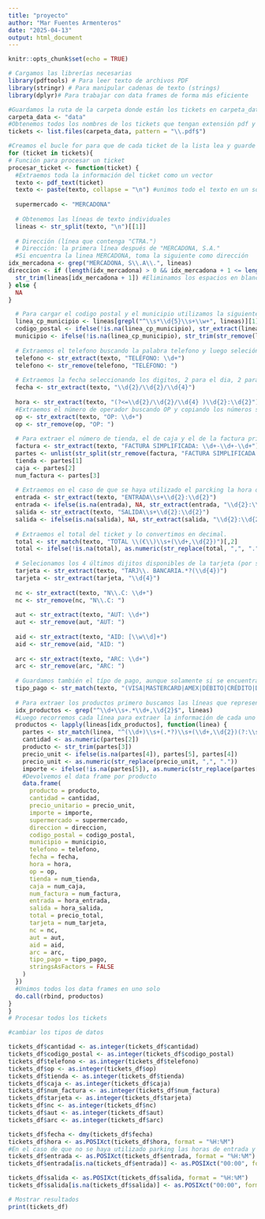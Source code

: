---
title: "proyecto"
author: "Mar Fuentes Armenteros"
date: "2025-04-13"
output: html_document
---

```{r setup, include=FALSE}
knitr::opts_chunk$set(echo = TRUE)
```


```{r}
# Cargamos las librerías necesarias
library(pdftools) # Para leer texto de archivos PDF
library(stringr) # Para manipular cadenas de texto (strings)
library(dplyr)# Para trabajar con data frames de forma más eficiente

#Guardamos la ruta de la carpeta donde están los tickets en carpeta_data
carpeta_data <- "data"
#Obtenemos todos los nombres de los tickets que tengan extensión pdf y los guardamos en una lista
tickets <- list.files(carpeta_data, pattern = "\\.pdf$")

#Creamos el bucle for para que de cada ticket de la lista lea y guarde la información
for (ticket in tickets){
# Función para procesar un ticket
procesar_ticket <- function(ticket) {
  #Extraemos toda la información del ticket como un vector
  texto <- pdf_text(ticket)
  texto <- paste(texto, collapse = "\n") #unimos todo el texto en un solo string
  
  supermercado <- "MERCADONA"
  
  # Obtenemos las líneas de texto individuales 
  lineas <- str_split(texto, "\n")[[1]]
  
  # Dirección (línea que contenga "CTRA.")
  # Dirección: la primera línea después de "MERCADONA, S.A."
  #Si encuentra la linea MERCADONA, toma la siguiente como dirección
idx_mercadona <- grep("MERCADONA, S\\.A\\.", lineas)
direccion <- if (length(idx_mercadona) > 0 && idx_mercadona + 1 <= length(lineas)) {
  str_trim(lineas[idx_mercadona + 1]) #Eliminamos los espacios en blanco(tanto al principio como en el final)
} else {
  NA
}

  # Para cargar el codigo postal y el municipio utilizamos la siguiente expresión:  "^\\s*\\d{5}\\s+\\w+", lo que hace es coger el inicio de linea (^) permitiendo espacios al principio de la linea(\s*), coge los proimeros 5 dígitos (que són los del codigo postal(\d{5})), luego reconoce uno omas espacios(\s+) para separar el codigo postal del municipio cogiendo una o mas letras (\w+)
  linea_cp_municipio <- lineas[grepl("^\\s*\\d{5}\\s+\\w+", lineas)][1]
  codigo_postal <- ifelse(!is.na(linea_cp_municipio), str_extract(linea_cp_municipio, "\\d{5}"), NA)
  municipio <- ifelse(!is.na(linea_cp_municipio), str_trim(str_remove(linea_cp_municipio, "^\\s*\\d{5}\\s+")), NA)
  
  # Extraemos el telefono buscando la palabra telefono y luego seleciónamos los digitos posteriores
  telefono <- str_extract(texto, "TELÉFONO: \\d+")
  telefono <- str_remove(telefono, "TELÉFONO: ")
  
  # Extraemos la fecha seleccionando los digitos, 2 para el dia, 2 para el mes y 4 para el año, lo hacemos igual con la hora
  fecha <- str_extract(texto, "\\d{2}/\\d{2}/\\d{4}")
  
  hora <- str_extract(texto, "(?<=\\d{2}/\\d{2}/\\d{4} )\\d{2}:\\d{2}")
  #Extraemos el número de operador buscando OP y copiando los números siguientes
  op <- str_extract(texto, "OP: \\d+")
  op <- str_remove(op, "OP: ")
  
  # Para extraer el número de tienda, el de caja y el de la factura primero seleccionamos toda la linea de digitos de factura simplificada, y luego los separamos 
  factura <- str_extract(texto, "FACTURA SIMPLIFICADA: \\d+-\\d+-\\d+")
  partes <- unlist(str_split(str_remove(factura, "FACTURA SIMPLIFICADA: "), "-"))
  tienda <- partes[1]
  caja <- partes[2]
  num_factura <- partes[3]
  
  # Extraemos en el caso de que se haya utilizado el parcking la hora de entrada y salida, esto lo hacemos buscando las palabras entrada y salida y guardamos los digitos de la hora y de los minutos, en el caso de que no se haya utilizado el parking se anotara NA
  entrada <- str_extract(texto, "ENTRADA\\s+\\d{2}:\\d{2}")
  entrada <- ifelse(is.na(entrada), NA, str_extract(entrada, "\\d{2}:\\d{2}"))
  salida <- str_extract(texto, "SALIDA\\s+\\d{2}:\\d{2}")
  salida <- ifelse(is.na(salida), NA, str_extract(salida, "\\d{2}:\\d{2}"))
  
  # Extraemos el total del ticket y lo convertimos en decimal.
  total <- str_match(texto, "TOTAL \\(€\\)\\s+(\\d+,\\d{2})")[,2]
  total <- ifelse(!is.na(total), as.numeric(str_replace(total, ",", ".")), NA)
  
  # Selecionamos los 4 últimos dijitos disponibles de la tarjeta (por si nos sirviera en el futuro) , el nc, el AUT, el AID, y el ARC.
  tarjeta <- str_extract(texto, "TARJ\\. BANCARIA.*?(\\d{4})")
  tarjeta <- str_extract(tarjeta, "\\d{4}")
  
  nc <- str_extract(texto, "N\\.C: \\d+")
  nc <- str_remove(nc, "N\\.C: ")
  
  aut <- str_extract(texto, "AUT: \\d+")
  aut <- str_remove(aut, "AUT: ")
  
  aid <- str_extract(texto, "AID: [\\w\\d]+")
  aid <- str_remove(aid, "AID: ")
  
  arc <- str_extract(texto, "ARC: \\d+")
  arc <- str_remove(arc, "ARC: ")
  
  # Guardamos también el típo de pago, aunque solamente si se encuentra entre las opciones que hemos puesto(son suficientes)
  tipo_pago <- str_match(texto, "(VISA|MASTERCARD|AMEX|DÉBITO|CRÉDITO|DEBITO|CREDITO|EFECTIVO)[ /A-Z]*")[,1]
  
  # Para extraer los productos primero buscamos las líneas que representen productos
  idx_productos <- grep("^\\d+\\s+.*\\d+,\\d{2}$", lineas)
  #Luego recorremos cada línea para extraer la información de cada uno de ellos
  productos <- lapply(lineas[idx_productos], function(linea) {
    partes <- str_match(linea, "^(\\d+)\\s+(.*?)\\s+(\\d+,\\d{2})(?:\\s+(\\d+,\\d{2}))?$")
    cantidad <- as.numeric(partes[2])
    producto <- str_trim(partes[3])
    precio_unit <- ifelse(is.na(partes[4]), partes[5], partes[4])
    precio_unit <- as.numeric(str_replace(precio_unit, ",", "."))
    importe <- ifelse(!is.na(partes[5]), as.numeric(str_replace(partes[5], ",", ".")), precio_unit * cantidad)
    #Devolvemos el data frame por producto
    data.frame(
      producto = producto,
      cantidad = cantidad,
      precio_unitario = precio_unit,
      importe = importe,
      supermercado = supermercado,
      direccion = direccion,
      codigo_postal = codigo_postal,
      municipio = municipio,
      telefono = telefono,
      fecha = fecha,
      hora = hora,
      op = op,
      tienda = num_tienda,
      caja = num_caja,
      num_factura = num_factura,
      entrada = hora_entrada,
      salida = hora_salida,
      total = precio_total,
      tarjeta = num_tarjeta,
      nc = nc,
      aut = aut,
      aid = aid,
      arc = arc,
      tipo_pago = tipo_pago,
      stringsAsFactors = FALSE
    )
  })
  #Unimos todos los data frames en uno solo
  do.call(rbind, productos)
}
}
# Procesar todos los tickets

#cambiar los tipos de datos

tickets_df$cantidad <- as.integer(tickets_df$cantidad)
tickets_df$codigo_postal <- as.integer(tickets_df$codigo_postal)
tickets_df$telefono <- as.integer(tickets_df$telefono)
tickets_df$op <- as.integer(tickets_df$op)
tickets_df$tienda <- as.integer(tickets_df$tienda)
tickets_df$caja <- as.integer(tickets_df$caja)
tickets_df$num_factura <- as.integer(tickets_df$num_factura)
tickets_df$tarjeta <- as.integer(tickets_df$tarjeta)
tickets_df$nc <- as.integer(tickets_df$nc)
tickets_df$aut <- as.integer(tickets_df$aut)
tickets_df$arc <- as.integer(tickets_df$arc)

tickets_df$fecha <- dmy(tickets_df$fecha)
tickets_df$hora <- as.POSIXct(tickets_df$hora, format = "%H:%M")
#En el caso de que no se haya utilizado parking las horas de entrada y salida seran las 00:00
tickets_df$entrada <- as.POSIXct(tickets_df$entrada, format = "%H:%M")
tickets_df$entrada[is.na(tickets_df$entrada)] <- as.POSIXct("00:00", format = "%H:%M")

tickets_df$salida <- as.POSIXct(tickets_df$salida, format = "%H:%M")
tickets_df$salida[is.na(tickets_df$salida)] <- as.POSIXct("00:00", format = "%H:%M")

# Mostrar resultados
print(tickets_df)

```

